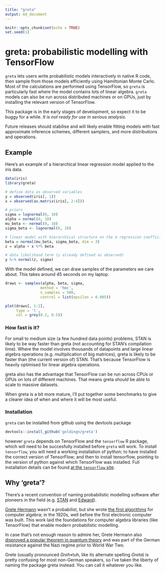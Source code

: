 ```yaml
---
title: "greta"
output: md_document
---
```


```r
knitr::opts_chunk$set(echo = TRUE)
set.seed(1)
```

# greta: probabilistic modelling with TensorFlow

`greta` lets users write probabilistic models interactively in native R code, then sample from those models efficiently using Hamiltonian Monte Carlo.
Most of the calculations are performed using TensorFlow, so `greta` is particularly fast where the model contains lots of linear algebra. `greta` models can also be run across distributed machines or on GPUs, just by installing the relevant version of TensorFlow.

This package is in the early stages of development, so expect it to be buggy for a while. *It is not ready for use in serious analysis*.

Future releases should stabilise and will likely enable fitting models with fast approximate inference schemes, different samplers, and more distributions and operations.

## Example

Here's an example of a hierarchical linear regression model applied to the iris data.

```r
data(iris)
library(greta)

# define data as observed variables
y = observed(iris[, 1])
x = observed(as.matrix(iris[, 2:4]))

# priors
sigma = lognormal(0, 10)
alpha = normal(0, 10)
mu_beta <- normal(0, 10)
sigma_beta <- lognormal(0, 10)

# linear model with hierarchical structure on the m regression coefficients
beta = normal(mu_beta, sigma_beta, dim = 3)
z = alpha + x %*% beta

# data likelihood term (y already defined as observed)
y %~% normal(z, sigma)
```

With the model defined, we can draw samples of the parameters we care about. This takes around 45 seconds on my laptop.

```r
draws <- samples(alpha, beta, sigma,
                method = 'hmc',
                n_samples = 500,
                control = list(epsilon = 0.005))

plot(draws[, 1:2],
     type = 'l',
     col = grey(0.2, 0.5))
```

### How fast is it?

For small to medium size (a few hundred data points) problems, STAN is likely to be way faster than greta (not accounting for STAN's compilation time). Where the model involves
thousands of datapoints and large linear algebra operations (e.g. multiplication of big matrices), greta is likely to be faster than (the current version of) STAN. That's because TensorFlow is heavily optimised for linear algebra operations.

greta also has the advantage that TensorFlow can be run across CPUs or GPUs on lots of different machines. That means greta *should* be able to scale to massive datasets.

When greta is a bit more mature, I'll put together some benchmarks to give a clearer idea of when and where it will be most useful.

### Installation

`greta` can be installed from github using the devtools package

```r
devtools::install_github('goldingn/greta')
```

however `greta` depends on TensorFlow and the `tensorflow` R package, which will need to be succesfully installed before `greta` will work. To install `tensorflow`, you will need a working installation of python; to have installed the correct version of TensorFlow; and then to install tensorflow, pointing to the version of python against which TensorFlow was installed. Full installation details can be found [at the `tensorflow` site](https://rstudio.github.io/tensorflow/).

## Why 'greta'?

There's a recent convention of naming probabilistic modelling software after pioneers in the field (e.g. [STAN](https://en.wikipedia.org/wiki/Stanislaw_Ulam) and [Edward](https://en.wikipedia.org/wiki/George_E._P._Box)).

[Grete Hermann](https://en.wikipedia.org/wiki/Grete_Hermann) wasn't a probabilist, but she wrote [the first algorithms](http://dl.acm.org/citation.cfm?id=307342&coll=portal&dl=ACM) for computer algebra; in the 1920s, well before the first electronic computer was built. This work laid the foundations for computer algebra libraries (like TensorFlow) that enable modern probabilistic modelling.

In case that's not enough reason to admire her, Grete Hermann also [disproved a popular theorem in quantum theory](https://arxiv.org/pdf/0812.3986.pdf) and was part of the German resistance against the Nazi regime prior to World War Two.

Grete (usually pronounced *Greh*•tuh, like its alternate spelling *Greta*) is pretty confusing for most non-German speakers, so I've taken the liberty of naming the package greta instead. You can call it whatever you like.
